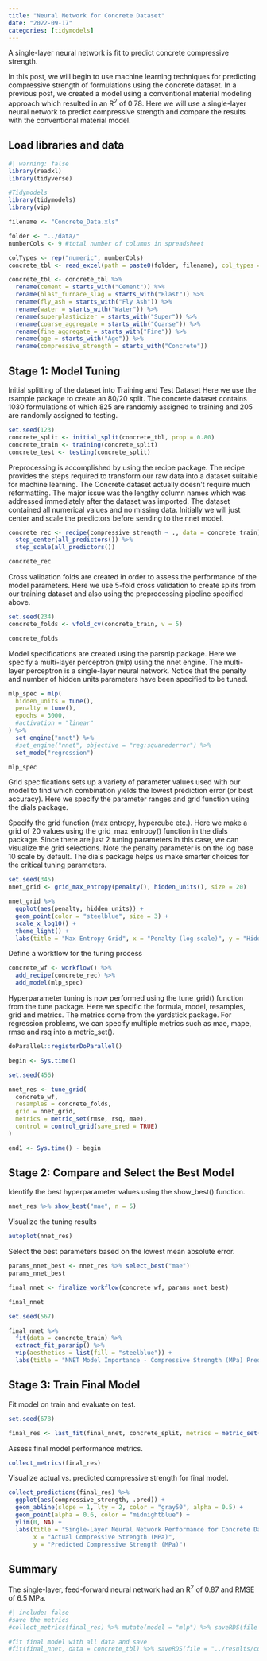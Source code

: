 ```yaml
---
title: "Neural Network for Concrete Dataset"
date: "2022-09-17"
categories: [tidymodels]
---
```


A single-layer neural network is fit to predict concrete compressive strength.

In this post, we will begin to use machine learning techniques for predicting compressive strength of formulations using the concrete dataset.  In a previous post, we created a model using a conventional material modeling approach which resulted in an R^2^ of 0.78.  Here we will use a single-layer neural network to predict compressive strength and compare the results with the conventional material model.

## Load libraries and data
```r
#| warning: false
library(readxl)
library(tidyverse)

#Tidymodels
library(tidymodels)
library(vip)
```

```r
filename <- "Concrete_Data.xls"

folder <- "../data/"
numberCols <- 9 #total number of columns in spreadsheet

colTypes <- rep("numeric", numberCols)
concrete_tbl <- read_excel(path = paste0(folder, filename), col_types = colTypes)

concrete_tbl <- concrete_tbl %>%
  rename(cement = starts_with("Cement")) %>%
  rename(blast_furnace_slag = starts_with("Blast")) %>%
  rename(fly_ash = starts_with("Fly Ash")) %>%
  rename(water = starts_with("Water")) %>%
  rename(superplasticizer = starts_with("Super")) %>%
  rename(coarse_aggregate = starts_with("Coarse")) %>%
  rename(fine_aggregate = starts_with("Fine")) %>%
  rename(age = starts_with("Age")) %>%
  rename(compressive_strength = starts_with("Concrete"))
```

## Stage 1: Model Tuning

Initial splitting of the dataset into Training and Test Dataset  Here we use the rsample package to create an 80/20 split.  The concrete dataset contains 1030 formulations of which 825 are randomly assigned to training and 205 are randomly assigned to testing.

```r
set.seed(123)
concrete_split <- initial_split(concrete_tbl, prop = 0.80)
concrete_train <- training(concrete_split)
concrete_test <- testing(concrete_split)
```

Preprocessing is accomplished by using the recipe package.  The recipe provides the steps required to transform our raw data into a dataset suitable for machine learning.  The Concrete dataset actually doesn't require much reformatting.  The major issue was the lengthy column names which was addressed immediately after the dataset was imported.  The dataset contained all numerical values and no missing data.  Initially we will just center and scale the predictors before sending to the nnet model.
```r
concrete_rec <- recipe(compressive_strength ~ ., data = concrete_train) %>%
  step_center(all_predictors()) %>%
  step_scale(all_predictors())

concrete_rec
```

Cross validation folds are created in order to assess the performance of the model parameters.  Here we use 5-fold cross validation to create splits from our training dataset and also using the preprocessing pipeline specified above.
```r
set.seed(234)
concrete_folds <- vfold_cv(concrete_train, v = 5)

concrete_folds
```

Model specifications are created using the parsnip package.  Here we specify a multi-layer perceptron (mlp) using the nnet engine.  The multi-layer perceptron is a single-layer neural network.  Notice that the penalty and number of hidden units parameters have been specified to be tuned.
```r
mlp_spec = mlp(
  hidden_units = tune(),
  penalty = tune(),
  epochs = 3000,
  #activation = "linear"
) %>%
  set_engine("nnet") %>%
  #set_engine("nnet", objective = "reg:squarederror") %>%
  set_mode("regression")

mlp_spec
```
Grid specifications sets up a variety of parameter values used with our model to find which combination yields the lowest prediction error (or best accuracy).  Here we specify the parameter ranges and grid function using the dials package.

Specify the grid function (max entropy, hypercube etc.).  Here we make a grid of 20 values using the grid_max_entropy() function in the dials package.  Since there are just 2 tuning parameters in this case, we can visualize the grid selections.  Note the penalty parameter is on the log base 10 scale by default.  The dials package helps us make smarter choices for the critical tuning parameters.
```r
set.seed(345)
nnet_grid <- grid_max_entropy(penalty(), hidden_units(), size = 20)

nnet_grid %>%
  ggplot(aes(penalty, hidden_units)) +
  geom_point(color = "steelblue", size = 3) +
  scale_x_log10() +
  theme_light() +
  labs(title = "Max Entropy Grid", x = "Penalty (log scale)", y = "Hidden Units")
```

Define a workflow for the tuning process
```r
concrete_wf <- workflow() %>%
  add_recipe(concrete_rec) %>%
  add_model(mlp_spec)
```

Hyperparameter tuning is now performed using the tune_grid() function from the tune package.  Here we specific the formula, model, resamples, grid and metrics.  The metrics come from the yardstick package. For regression problems, we can specify multiple metrics such as mae, mape, rmse and rsq into a metric_set().
```r
doParallel::registerDoParallel()

begin <- Sys.time()

set.seed(456)

nnet_res <- tune_grid(
  concrete_wf,
  resamples = concrete_folds,
  grid = nnet_grid,
  metrics = metric_set(rmse, rsq, mae),
  control = control_grid(save_pred = TRUE)
)

end1 <- Sys.time() - begin

```
## Stage 2: Compare and Select the Best Model

Identify the best hyperparameter values using the show_best() function.
```r
nnet_res %>% show_best("mae", n = 5)
```
Visualize the tuning results  
```r
autoplot(nnet_res)
```

Select the best parameters based on the lowest mean absolute error.
```r
params_nnet_best <- nnet_res %>% select_best("mae")
params_nnet_best
```

```r
final_nnet <- finalize_workflow(concrete_wf, params_nnet_best)

final_nnet
```

```r
set.seed(567)

final_nnet %>%
  fit(data = concrete_train) %>%
  extract_fit_parsnip() %>%
  vip(aesthetics = list(fill = "steelblue")) +
  labs(title = "NNET Model Importance - Compressive Strength (MPa) Prediction")
```
## Stage 3: Train Final Model

Fit model on train and evaluate on test.
```r
set.seed(678)

final_res <- last_fit(final_nnet, concrete_split, metrics = metric_set(rmse, rsq, mae))
```


Assess final model performance metrics.
```r
collect_metrics(final_res)
```

Visualize actual vs. predicted compressive strength for final model.  
```r
collect_predictions(final_res) %>%
  ggplot(aes(compressive_strength, .pred)) +
  geom_abline(slope = 1, lty = 2, color = "gray50", alpha = 0.5) +
  geom_point(alpha = 0.6, color = "midnightblue") +
  ylim(0, NA) +
  labs(title = "Single-Layer Neural Network Performance for Concrete Dataset", 
       x = "Actual Compressive Strength (MPa)", 
       y = "Predicted Compressive Strength (MPa)")
```

## Summary

The single-layer, feed-forward neural network had an R^2^ of 0.87 and RMSE of 6.5 MPa.

```r
#| include: false
#save the metrics
#collect_metrics(final_res) %>% mutate(model = "mlp") %>% saveRDS(file = "../results/concrete_mlp_metrics.rds")

#fit final model with all data and save
#fit(final_nnet, data = concrete_tbl) %>% saveRDS(file = "../results/concrete_mlp_model.rds")
```

